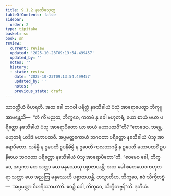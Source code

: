 ```yaml
---
title: 9.1.2 နခသိခသုတ္တ
tableOfContents: false
sidebar:
  order: 2
type: tipitaka
basket: su
book: sn
review:
  current: review
  updated: '2025-10-23T09:13:54.499457'
  updated_by: ''
  notes: ''
  history:
  - state: review
    date: '2025-10-23T09:13:54.499457'
    updated_by: ''
    notes: ''
    previous_state: draft
---
```



<ReviewStatus review={frontmatter.review} showDetails={true} />

<HypothesisAnnotation frontmatter={frontmatter} />

<DynamicBreadcrumb />

<Division number="224" book="sn" e="ch" v="18" p="312">

<Paragraph number="1214" book="sn">
သာဝတ္ထိယံ ဝိဟရတိ. အထ ခေါ ဘဂဝါ ပရိတ္တံ နခသိခါယံ ပံသုံ အာရောပေတွာ ဘိက္ခူ အာမန္တေသိ—  “တံ ကိံ မညထ, ဘိက္ခဝေ, ကတမံ နု ခေါ ဗဟုတရံ, ယော စာယံ မယာ ပရိတ္တော နခသိခါယံ ပံသု အာရောပိတော ယာ စာယံ မဟာပထဝီ”တိ? “ဧတဒေဝ, ဘန္တေ, ဗဟုတရံ ယဒိဒံ မဟာပထဝီ. အပ္ပမတ္တကောယံ ဘဂဝတာ ပရိတ္တော နခသိခါယံ ပံသု အာရောပိတော. သင်္ခမ္ပိ န ဥပေတိ ဥပနိဓိမ္ပိ န ဥပေတိ ကလဘာဂမ္ပိ န ဥပေတိ မဟာပထဝိံ ဥပနိဓာယ ဘဂဝတာ ပရိတ္တော နခသိခါယံ ပံသု အာရောပိတော”တိ. “ဧဝမေဝ ခေါ, ဘိက္ခဝေ, အပ္ပကာ တေ သတ္တာ ယေ မနုဿေသု ပစ္စာဇာယန္တိ; အထ ခေါ ဧတေယေဝ ဗဟုတရာ သတ္တာ ယေ အညတြ မနုဿေဟိ ပစ္စာဇာယန္တိ. တသ္မာတိဟ, ဘိက္ခဝေ, ဧဝံ သိက္ခိတဗ္ဗံ—  ‘အပ္ပမတ္တာ ဝိဟရိဿာမာ’တိ. ဧဝဉှိ ဝေါ, ဘိက္ခဝေ, သိက္ခိတဗ္ဗန်”တိ.

</Paragraph>
</Division>

<Paragraph number="1215" type="center" book="sn">
ဒုတိယံ.
</Paragraph>